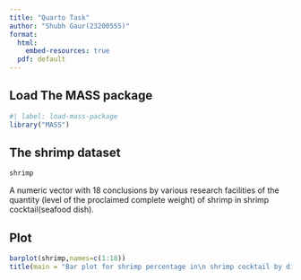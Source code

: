 ```yaml
---
title: "Quarto Task"
author: "Shubh Gaur(23200555)"
format:
  html: 
    embed-resources: true
  pdf: default
---
```


## Load The **MASS** package

```r
#| label: load-mass-package
library("MASS")
```

## The **shrimp** dataset

```r
shrimp
```

A numeric vector with 18 conclusions by various research facilities of the quantity (level of the proclaimed complete weight) of shrimp in shrimp cocktail(seafood dish).

## Plot

```r
barplot(shrimp,names=c(1:18))
title(main = "Bar plot for shrimp percentage in\n shrimp cocktail by different labs")
```
